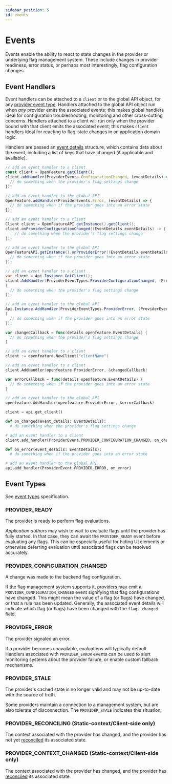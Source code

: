 ```yaml
---
sidebar_position: 5
id: events
---
```


# Events


Events enable the ability to react to state changes in the provider or underlying flag management system.
These include changes in provider readiness, error status, or perhaps most interestingly, flag configuration changes.

## Event Handlers

Event handlers can be attached to a `client` or to the global API object, for any [provider event type](/specification/types#provider-events).
Handlers attached to the global API object run when _any_ provider emits the associated events; this makes global handlers ideal for configuration troubleshooting, monitoring and other cross-cutting concerns.
Handlers attached to a client will run only when the provider bound with that client emits the associated event; this makes `client` handlers ideal for reacting to flag-state changes in an application domain logic.

Handlers are passed an [event details](/specification/types#event-details) structure, which contains data about the event, including a list of keys that have changed (if applicable and available).

<Tabs groupId="code">
<TabItem value="js" label="TypeScript">

```ts
// add an event handler to a client
const client = OpenFeature.getClient();
client.addHandler(ProviderEvents.ConfigurationChanged, (eventDetails) => {
  // do something when the provider's flag settings change
});

// add an event handler to the global API
OpenFeature.addHandler(ProviderEvents.Error, (eventDetails) => {
  // do something when if the provider goes into an error state
});
```

</TabItem>
<TabItem value="java" label="Java">

```java
// add an event handler to a client
Client client = OpenFeatureAPI.getInstance().getClient();
client.onProviderConfigurationChanged((EventDetails eventDetails) -> {
    // do something when the provider's flag settings change
});

// add an event handler to the global API
OpenFeatureAPI.getInstance().onProviderError((EventDetails eventDetails) -> {
  // do something when if the provider goes into an error state
});
```

</TabItem>

<TabItem value="csharp" label="C#">

```csharp
// add an event handler to a client
var client = Api.Instance.GetClient();
client.AddHandler(ProviderEventTypes.ProviderConfigurationChanged, (ProviderEventPayload eventDetails) =>
{
  // do something when the provider's flag settings change
});

// add an event handler to the global API
Api.Instance.AddHandler(ProviderEventTypes.ProviderError, (ProviderEventPayload eventDetails) =>
{
  // do something when if the provider goes into an error state
});
```

</TabItem>
<TabItem value="go" label="Go">

```go
var changedCallback = func(details openfeature.EventDetails) {
  // do something when the provider's flag settings change
}

// add an event handler to a client
client := openfeature.NewClient("clientName")

// add an event handler to a client
client.AddHandler(openfeature.ProviderError, &changedCallback)

var errorCallback = func(details openfeature.EventDetails) {
  // do something when if the provider goes into an error state
}

// add an event handler to the global API
openfeature.AddHandler(openfeature.ProviderError, &errorCallback)
```

</TabItem>

<TabItem value="python" label="Python">

```python
client = api.get_client()

def on_changed(event_details: EventDetails):
  # do something when the provider's flag settings change

# add an event handler to a client
client.add_handler(ProviderEvent.PROVIDER_CONFIGURATION_CHANGED, on_changed)

def on_error(event_details: EventDetails):
  # do something when if the provider goes into an error state

# add an event handler to the global API
api.add_handler(ProviderEvent.PROVIDER_ERROR, on_error)
```

</TabItem>
</Tabs>

## Event Types

See [event types](/specification/types#provider-events) specification.

### PROVIDER_READY

The provider is ready to perform flag evaluations.

_Application authors_ may wish to wait to evaluate flags until the provider has fully started.
In that case, they can await the `PROVIDER_READY` event before evaluating any flags.
This can be especially useful for hiding UI elements or otherwise deferring evaluation until associated flags can be resolved accurately.

### PROVIDER_CONFIGURATION_CHANGED

A change was made to the backend flag configuration.

If the flag management system supports it, providers may emit a `PROVIDER_CONFIGURATION_CHANGED` event signifying that flag configurations have changed.
This might mean the value of a flag (or flags) have changed, or that a rule has been updated.
Generally, the associated event details will indicate which flag (or flags) have been changed with the `flags changed` field.

### PROVIDER_ERROR

The provider signaled an error.

If a provider becomes unavailable, evaluations will typically default.
Handlers associated with `PROVIDER_ERROR` events can be used to alert monitoring systems about the provider failure, or enable custom fallback mechanisms.

### PROVIDER_STALE

The provider's cached state is no longer valid and may not be up-to-date with the source of truth.

Some providers maintain a connection to a management system, but are also tolerate of disconnection.
The `PROVIDER_STALE` indicates this situation.

### PROVIDER_RECONCILING (Static-context/Client-side only)

The context associated with the provider has changed, and the provider has not yet [reconciled](/docs/reference/concepts/sdk-paradigms#static-context-paradigms-client-side-sdks) its associated state.

### PROVIDER_CONTEXT_CHANGED (Static-context/Client-side only)

The context associated with the provider has changed, and the provider has [reconciled](/docs/reference/concepts/sdk-paradigms#static-context-paradigms-client-side-sdks) its associated state.